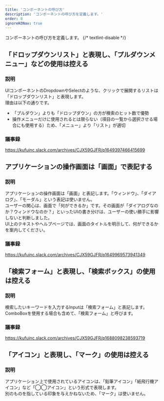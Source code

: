 ```yaml
---
title: 'コンポーネントの呼び方'
description: 'コンポーネントの呼び方を定義します。'
order: 8
ignoreH3Nav: true
---
```

コンポーネントの呼び方を定義します。
{/* textlint-disable */}

## 「ドロップダウンリスト」と表現し、「プルダウンメニュー」などの使用は控える

### 説明

UIコンポーネントのDropdownやSelectのような、クリックで展開するリストは「ドロップダウンリスト」と表現します。  
理由は以下の通りです。  

- 「プルダウン」よりも「ドロップダウン」の方が検索のヒット数で優勢
- 操作メニューだけに使用されるとは限らない（項目の一覧から選択させる場合にも使用する）ため、「メニュー」より「リスト」が適切

### 議事録
https://kufuinc.slack.com/archives/CJX59GJFR/p1649397466415699


## アプリケーションの操作画面は「画面」で表記する

### 説明

アプリケーションの操作画面は「画面」と表記します。「ウィンドウ」、「ダイアログ」、「モーダル」という表記は使いません。  
ユーザーの関心は、画面で「何ができるか」です。その画面が「ダイアログなのか？ウィンドウなのか？」といったUIの書き分けは、ユーザーの使い勝手に影響しないと判断しました。  
UI上のテキストやヘルプページでは、画面のタイトルを明示して、何ができるかを案内してください。

### 議事録
https://kufuinc.slack.com/archives/CJX59GJFR/p1649969573941349

## 「検索フォーム」と表現し、「検索ボックス」の使用は控える

### 説明

検索したいキーワードを入力するInputは「検索フォーム」と表記します。  
ComboBoxを使用する場合も含めて、「検索フォーム」と呼びます。

### 議事録
https://kufuinc.slack.com/archives/CJX59GJFR/p1688098238593719

## 「アイコン」と表現し、「マーク」の使用は控える

### 説明

アプリケーション上で使用されているアイコンは、「鉛筆アイコン」「紙飛行機アイコン」など「◯◯アイコン」という形式で表現します。  
別のものを指している印象を与えかねないため、「マーク」は使いません。
